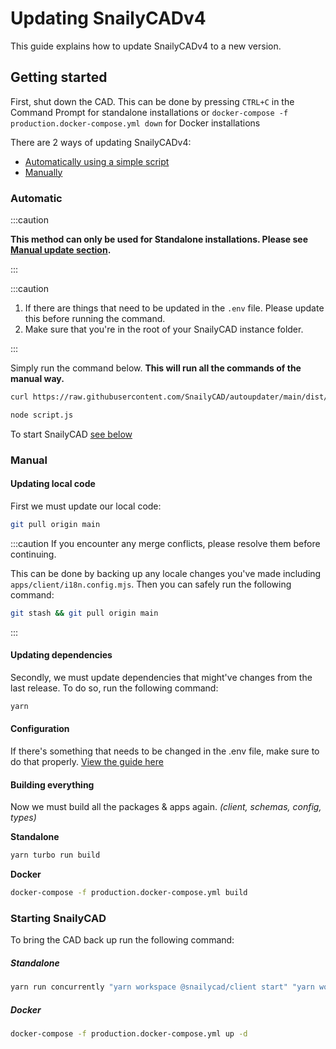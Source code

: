 # Updating SnailyCADv4

This guide explains how to update SnailyCADv4 to a new version.

## Getting started

First, shut down the CAD.
This can be done by pressing `CTRL+C` in the Command Prompt for standalone installations or `docker-compose -f production.docker-compose.yml down` for Docker installations

There are 2 ways of updating SnailyCADv4:

- [Automatically using a simple script](#automatic)
- [Manually](#manual)

### Automatic

:::caution

**This method can only be used for Standalone installations. Please see [Manual update section](#manual).**

:::

:::caution

1. If there are things that need to be updated in the `.env` file. Please update this before running
   the command.
2. Make sure that you're in the root of your SnailyCAD instance folder.

:::

Simply run the command below. **This will run all the commands of the manual way.**

```bash
curl https://raw.githubusercontent.com/SnailyCAD/autoupdater/main/dist/index.js > script.js

node script.js
```

To start SnailyCAD [see below](#starting-snailycad)

### Manual

#### Updating local code

First we must update our local code:

```bash
git pull origin main
```

:::caution
If you encounter any merge conflicts, please resolve them before continuing.

This can be done by backing up any locale changes you've made including `apps/client/i18n.config.mjs`. Then you can safely run the following command:

```bash
git stash && git pull origin main
```

:::

#### Updating dependencies

Secondly, we must update dependencies that might've changes from the last release. To do so, run the following command:

```bash
yarn
```

#### Configuration

If there's something that needs to be changed in the .env file, make sure to do that properly. [View the guide here](/docs/guides/how-to-properly-update-env)

#### Building everything

Now we must build all the packages & apps again. _(client, schemas, config, types)_

**Standalone**

```sh
yarn turbo run build
```

**Docker**

```sh
docker-compose -f production.docker-compose.yml build
```

### Starting SnailyCAD

To bring the CAD back up run the following command:

##### Standalone

```bash
yarn run concurrently "yarn workspace @snailycad/client start" "yarn workspace @snailycad/api generate && yarn workspace @snailycad/api start"
```

##### Docker

```bash
docker-compose -f production.docker-compose.yml up -d
```
